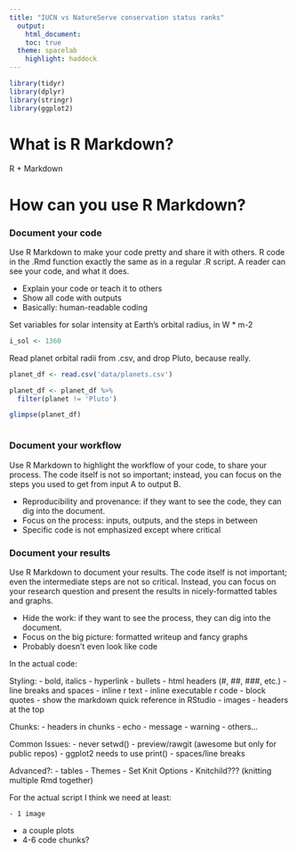 ```yaml
---
title: "IUCN vs NatureServe conservation status ranks"
  output: 
    html_document:
    toc: true
  theme: spacelab
    highlight: haddock
---
```

``` r
library(tidyr)
library(dplyr)
library(stringr)
library(ggplot2)
```

# What is R Markdown?

R + Markdown

# How can you use R Markdown?

### Document your code

Use R Markdown to make your code pretty and share it with others.  R code in the .Rmd function exactly the same as in a regular .R script.  A reader can see your code, and what it does.

- Explain your code or teach it to others
- Show all code with outputs
- Basically: human-readable coding

Set variables for solar intensity at Earth's orbital radius, in W * m-2

```r
i_sol <- 1360 
```

Read planet orbital radii from .csv, and drop Pluto, because really.

```r
planet_df <- read.csv('data/planets.csv')

planet_df <- planet_df %>%
  filter(planet != 'Pluto')

glimpse(planet_df)
```

```r


```

### Document your workflow

Use R Markdown to highlight the workflow of your code, to share your process.  The code itself is not so important; instead, you can focus on the steps you used to get from input A to output B.

- Reproducibility and provenance: if they want to see the code, they can dig into the document.
- Focus on the process: inputs, outputs, and the steps in between
- Specific code is not emphasized except where critical

### Document your results

Use R Markdown to document your results.  The code itself is not important; even the intermediate steps are not so critical.  Instead, you can focus on your research question and present the results in nicely-formatted tables and graphs.

- Hide the work: if they want to see the process, they can dig into the document.
- Focus on the big picture: formatted writeup and fancy graphs
- Probably doesn't even look like code


In the actual code:
  
  Styling:
  - bold, italics
- hyperlink
- bullets
- html headers (#, ##, ###, etc.)
  - line breaks and spaces
  - inline r text
  - inline executable r code
  - block quotes
  - show the markdown quick reference in RStudio
  - images
  - headers at the top
  
  Chunks:
    - headers in chunks
  - echo
  - message
  - warning
  - others...
  
  Common Issues:
    - never setwd()
  - preview/rawgit (awesome but only for public repos)
  - ggplot2 needs to use print()
  - spaces/line breaks
  
  Advanced?:
  - tables
  - Themes
  - Set Knit Options
  - Knitchild??? (knitting multiple Rmd together)
  
  
  For the actual script I think we need at least:
    
    - 1 image
  - a couple plots
  - 4-6 code chunks?
  